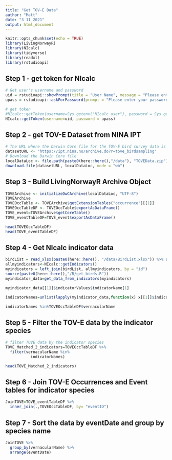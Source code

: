 ```yaml
---
title: "Get TOV-E Data"
author: "Matt"
date: "3 11 2021"
output: html_document
---
```


```r
knitr::opts_chunk$set(echo = TRUE)
library(LivingNorwayR)
library(NIcalc)
library(tidyverse)
library(readxl)
library(rstudioapi)
```

## Step 1 - get token for NIcalc

```r
# Get user's username and password
uid = rstudioapi::showPrompt(title = "User Name", message = "Please enter your username", default = "")
upass = rstudioapi::askForPassword(prompt = "Please enter your password")

# get token
#NIcalc::getToken(username=Sys.getenv("NIcalc_user"), password = Sys.getenv("NIcalc_pass"))
NIcalc::getToken(username=uid, password = upass)

```

## Step 2 - get TOV-E Dataset from NINA IPT 

```r

# The URL where the Darwin Core file for the TOV-E bird survey data is housed
datasetURL <- "https://ipt.nina.no/archive.do?r=tove_birdsampling"
# Download the Darwin Core file 
localDataLoc <- file.path(paste0(here::here(),"/data"), "TOVEData.zip")
download.file(datasetURL, localDataLoc, mode = "wb")
```

## Step 3 - Build LivingNorwayR Archive Object

```r
TOVEArchive <- initializeDwCArchive(localDataLoc, "UTF-8")
TOVEArchive
TOVEOccTable <- TOVEArchive$getExtensionTables("occurrence")[[1]]
TOVEOccTableDF <- TOVEOccTable$exportAsDataFrame()
TOVE_event=TOVEArchive$getCoreTable()
TOVE_eventTableDF=TOVE_event$exportAsDataFrame()

head(TOVEOccTableDF)
head(TOVE_eventTableDF)
```

## Step 4 - Get NIcalc indicator data

```r
birdList = read_xlsx(paste0(here::here(), "/data/BirdList.xlsx")) %>% select(Id) %>% rename(id = Id)
allmyindicators<-NIcalc::getIndicators()
myindicators = left_join(birdList, allmyindicators, by = "id")
source(paste0(here::here(),"/R/get_birds.R"))
myindicator_data=get_data_from_indicators(myindicators)

myindicator_data[[1]]$indicatorValues$indicatorName[1]

indicatorNames=unlist(lapply(myindicator_data,function(x) x[[1]]$indicatorName[1]))

indicatorNames %in%TOVEOccTableDF$vernacularName

```

## Step 5 - Filter the TOV-E data by the indicator species

```r
# filter TOVE data by the indicator species
TOVE_Matched_2_indicators=TOVEOccTableDF %>% 
  filter(vernacularName %in%
           indicatorNames)

head(TOVE_Matched_2_indicators)

```

## Step 6 - Join TOV-E Occurrences and Event tables for indicator species

```r
JoinTOVE=TOVE_eventTableDF %>% 
  inner_join(.,TOVEOccTableDF, by= "eventID")

```

## Step 7 - Sort the data by eventDate and group by species name

```r
JoinTOVE %>% 
  group_by(vernacularName) %>% 
  arrange(eventDate)
```

